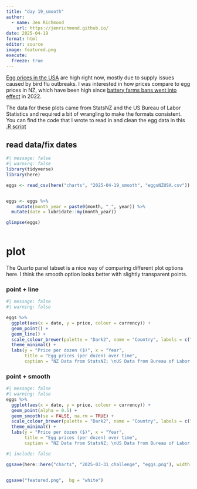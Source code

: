 ```yaml
---
title: "day 19_smooth"
author:
  - name: Jen Richmond
    url: https://jenrichmond.github.io/
date: 2025-04-19
format: html
editor: source
image: featured.png
execute:
  freeze: true
---
```



[Egg prices in the USA](https://www.nbcnews.com/data-graphics/dozen-egg-prices-drop-charts-data-rcna200232) are high right now, mostly due to supply issues caused by bird flu outbreaks. I was interested in how prices compare to egg prices in NZ, which have been high since [battery farms bans went into effect](https://www.consumer.org.nz/articles/how-did-egg-prices-double-in-a-year?gad_source=1&gclid=CjwKCAjwk43ABhBIEiwAvvMEB5SiHsth08IkoYuGeXo6df4B5r6xlNonBhDxZqLCd3tOpbE9P0JmFBoCxCoQAvD_BwE) in 2022. 

The data for these plots came from StatsNZ and the US Bureau of Labor Statistics and required a bit of wrangling to make the formats consistent. You can find the code that I wrote to read in and clean the egg data in this [.R script](https://github.com/jenrichmond/jenrichmond.github.io/blob/main/charts/2025-04-19_smooth/get%20egg%20data.R) 

## read data/fix dates

```r
#| message: false
#| warning: false
library(tidyverse)
library(here)

eggs <- read_csv(here("charts", "2025-04-19_smooth", "eggsNZUSA.csv")) 


eggs <- eggs %>%
    mutate(month_year = paste0(month, "_", year)) %>%
  mutate(date = lubridate::my(month_year))

glimpse(eggs)
  
```


# plot

The Quarto panel tabset is a nice way of comparing different plot options here. I think the smooth option looks better with slightly transparent points. 


::: panel-tabset

### point + line

```r
#| message: false
#| warning: false

eggs %>%
  ggplot(aes(x = date, y = price, colour = currency)) +
  geom_point() +
  geom_line() +
  scale_colour_brewer(palette = "Dark2", name = "Country", labels = c("NZ", "USA")) +
  theme_minimal() +
  labs(y = "Price per dozen ($)", x = "Year", 
       title = "Egg prices (per dozen) over time", 
       caption = "NZ Data from StatsNZ; \nUS Data from Bureau of Labor Statistics")

```


### point + smooth


```r
#| message: false
#| warning: false
eggs %>%
  ggplot(aes(x = date, y = price, colour = currency)) +
  geom_point(alpha = 0.5) +
  geom_smooth(se = FALSE, na.rm = TRUE) +
  scale_colour_brewer(palette = "Dark2", name = "Country", labels = c("NZ", "USA")) +
  theme_minimal() +
  labs(y = "Price per dozen ($)", x = "Year", 
       title = "Egg prices (per dozen) over time", 
       caption = "NZ Data from StatsNZ; \nUS Data from Bureau of Labor Statistics")
```

:::


```r
#| include: false

ggsave(here::here("charts", "2025-03-31_challenge", "eggs.png"), width = 6, height = 4,  bg = "white")


ggsave("featured.png",  bg = "white")
```


